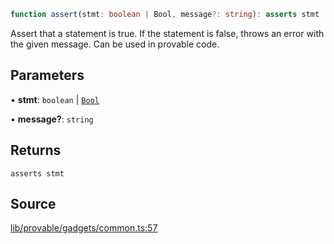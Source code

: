 ```ts
function assert(stmt: boolean | Bool, message?: string): asserts stmt
```

Assert that a statement is true. If the statement is false, throws an error with the given message.
Can be used in provable code.

## Parameters

• **stmt**: `boolean` \| [`Bool`](../classes/Bool.mdx)

• **message?**: `string`

## Returns

`asserts stmt`

## Source

[lib/provable/gadgets/common.ts:57](https://github.com/o1-labs/o1js/blob/72b8e2c2b9aaba4b5c12257bdd63dfe2676a3d99/src/lib/provable/gadgets/common.ts#L57)
